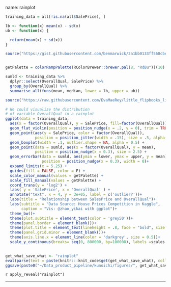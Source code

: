name: rainplot


```r

training_data = all[!is.na(all$SalePrice), ]

lb <- function(x) mean(x) - sd(x)
ub <- function(x) {

  return(mean(x) + sd(x))
}

source("https://gist.githubusercontent.com/benmarwick/2a1bb0133ff568cbe28d/raw/fb53bd97121f7f9ce947837ef1a4c65a73bffb3f/geom_flat_violin.R")


getPalette = colorRampPalette(RColorBrewer::brewer.pal(8, "RdBu"))(10)

sumld <- training_data %>% 
  dplyr::select(OverallQual, SalePrice) %>% 
  group_by(OverallQual) %>% 
  summarise_all(funs(mean, median, lower = lb, upper = ub))

source("https://raw.githubusercontent.com/EvaMaeRey/little_flipbooks_library/master/xaringan_reveal_parentheses_balanced.R")

```

```r
# We could visualize the distribution
# of variable OverallQual in a rainplot
ggplot(data = training_data, 
  aes(x = factor(OverallQual), y = SalePrice, fill=factor(OverallQual))) +
  geom_flat_violin(position = position_nudge(x = .2, y = 0), trim = TRUE, alpha = .8, scale = "width") +
  geom_point(aes(y = SalePrice, color = factor(OverallQual)), 
             position = position_jitter(width = .15), size = .5, alpha = 1) +
  geom_boxplot(width = .1, outlier.shape = NA, alpha = 0.5) +
  geom_point(data = sumld, aes(x = factor(OverallQual), y = mean), 
             position = position_nudge(x = 0.3), size = 2.5) +
  geom_errorbar(data = sumld, aes(ymin = lower, ymax = upper, y = mean), 
                position = position_nudge(x = 0.3), width = 0)+
  expand_limits(x = 5.25) +
  guides(fill = FALSE, color = F) +
  scale_color_manual(values = getPalette) +
  scale_fill_manual(values = getPalette) +
  coord_trans(y = 'log2') +
  labs( y = 'SalePrice', x = 'OverallQual' ) +
  annotate("text", x = 4, y = 3e+05, label = c('outlier?'))+
  labs(title = "Relationship between SalesPrice and OverallQual")+
  labs(subtitle = "Data Source: House Prices Competition in Kaggle", 
       caption = "Vis: @zhao_yikai with ggplot")+
  theme_bw()+
  theme(plot.subtitle = element_text(color = 'grey50'))+
  theme(panel.border = element_blank())+
  theme(plot.title = element_text(lineheight = .8, face = "bold", size = 16))+
  theme(panel.grid.minor = element_blank())+
  theme(axis.line.x = element_line(color = 'darkgrey', size = 0.5))+
  scale_y_continuous(breaks= seq(0, 800000, by=100000), labels =scales::comma)
  
```


```r
get_what_save_what <- "rainplot"
eval(parse(text = paste(knitr:::knit_code$get(get_what_save_what), collapse = "")))
ggsave(paste0("~/Data_product_pipeline/kunoichi/figures/", get_what_save_what, ".png"), dpi = 300)
```





`r apply_reveal("rainplot")`


---



